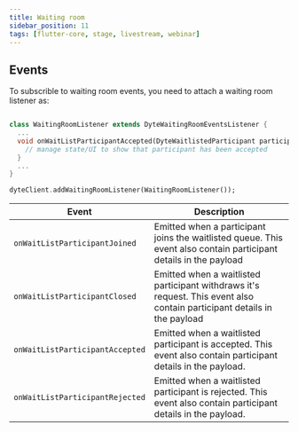 ```yaml
---
title: Waiting room
sidebar_position: 11
tags: [flutter-core, stage, livestream, webinar]
---
```


## Events

To subscrible to waiting room events, you need to attach a waiting room listener as:

```dart

class WaitingRoomListener extends DyteWaitingRoomEventsListener {
  ...
  void onWaitListParticipantAccepted(DyteWaitlistedParticipant participant){
    // manage state/UI to show that participant has been accepted
  }
  ...
}

dyteClient.addWaitingRoomListener(WaitingRoomListener());
```

| **Event**                       | **Description**                                                                                                          |
| ------------------------------- | ------------------------------------------------------------------------------------------------------------------------ |
| `onWaitListParticipantJoined`   | Emitted when a participant joins the waitlisted queue. This event also contain participant details in the payload        |
| `onWaitListParticipantClosed`   | Emitted when a waitlisted participant withdraws it's request. This event also contain participant details in the payload |
| `onWaitListParticipantAccepted` | Emitted when a waitlisted participant is accepted. This event also contain participant details in the payload.           |
| `onWaitListParticipantRejected` | Emitted when a waitlisted participant is rejected. This event also contain participant details in the payload.           |
